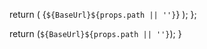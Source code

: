 

  return (
    <CodeBlock className="language-html" title={props.title}>
      {`${BaseUrl}${props.path || ''}`}
    </CodeBlock>
  );
};

  return (`${BaseUrl}${props.path || ''}`);
}

